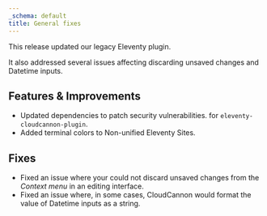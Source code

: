 ```yaml
---
_schema: default
title: General fixes
---
```

This release updated our legacy Eleventy plugin.

It also addressed several issues affecting discarding unsaved changes and Datetime inputs.

## Features & Improvements

* Updated dependencies to patch security vulnerabilities. for `eleventy-cloudcannon-plugin`.
* Added terminal colors to Non-unified Eleventy Sites.

## Fixes

* Fixed an issue where your could not discard unsaved changes from the *Context menu* in an editing interface.
* Fixed an issue where, in some cases, CloudCannon would format the value of Datetime inputs as a string.